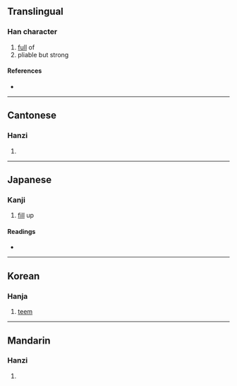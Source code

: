 {{character info/new}}
==Translingual==

===Han character===
{{Han char|rn=93|rad=牛|as=03|sn=7|four=27520|canj=HQSHI|ids=⿰牜刃}}

# [[full]] of
# pliable but strong

====References====
* {{Han ref|kx=0698.030|dkj=19935|dj=1110.030|hdz=31803.020|uh=7263|ud=29283|bh=CB60|bd=52064}}

----

==Cantonese==

===Hanzi===
{{yue-hanzi|jyut=[[jan6]]|y=yan6}}

# {{defn|lang=yue|sort=牛03}}

----

==Japanese==

===Kanji===
{{ja-kanji|grade=|rs=牛03}}

# [[fill]] up

====Readings====
* {{ja-readings|on=[[じん]] (jin), [[にん]] (nin)|kun=[[みさる]] (misaru), [[みちる]] (michiru), [[みつ]] (mitsu)}}

----

==Korean==

===Hanja===
{{ko-hanja|hangeul=인|eumhun=|rv=in|mr=in|y=in}}

# [[teem]]

----

==Mandarin==

===Hanzi===
{{cmn-hanzi|pin=[[māng]] ([[mang1]]), [[rèn]] ([[ren4]])|wg=mang<sup>1</sup>, jen<sup>4</sup>}}

# {{defn|lang=cmn|sort=牛03}}